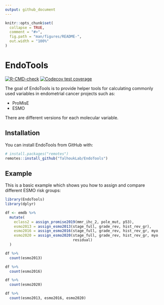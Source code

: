```yaml
---
output: github_document
---
```


<!-- README.md is generated from README.Rmd. Please edit that file -->

```r
knitr::opts_chunk$set(
  collapse = TRUE,
  comment = "#>",
  fig.path = "man/figures/README-",
  out.width = "100%"
)
```

# EndoTools

<!-- badges: start -->
[![R-CMD-check](https://github.com/TalhoukLab/EndoTools/workflows/R-CMD-check/badge.svg)](https://github.com/TalhoukLab/EndoTools/actions)
[![Codecov test coverage](https://codecov.io/gh/TalhoukLab/EndoTools/branch/master/graph/badge.svg)](https://codecov.io/gh/TalhoukLab/EndoTools?branch=master)
<!-- badges: end -->

The goal of EndoTools is to provide helper tools for calculating commonly used variables in endometrial cancer projects such as:

- ProMisE
- ESMO

There are different versions for each molecular variable.

## Installation

You can install EndoTools from GitHub with:

``` r
# install.packages("remotes")
remotes::install_github("TalhoukLab/EndoTools")
```

## Example

This is a basic example which shows you how to assign and compare different ESMO risk groups:

```r
library(EndoTools)
library(dplyr)

df <- emdb %>%
  mutate(
    eclass2 = assign_promise2019(mmr_ihc_2, pole_mut, p53),
    esmo2013 = assign_esmo2013(stage_full, grade_rev, hist_rev_gr),
    esmo2016 = assign_esmo2016(stage_full, grade_rev, hist_rev_gr, myo, lvi),
    esmo2020 = assign_esmo2020(stage_full, grade_rev, hist_rev_gr, myo, lvi, eclass2,
                               residual)
  )

df %>% 
  count(esmo2013)

df %>% 
  count(esmo2016)

df %>% 
  count(esmo2020)

df %>% 
  count(esmo2013, esmo2016, esmo2020)
```
